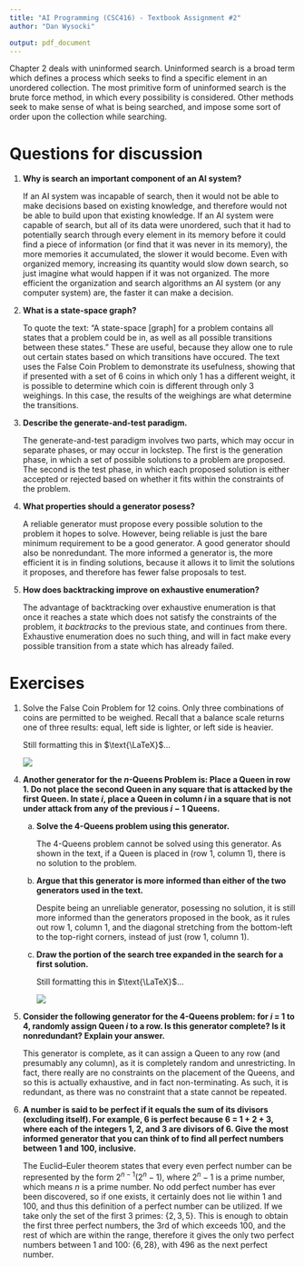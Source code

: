 ```yaml
---
title: "AI Programming (CSC416) - Textbook Assignment #2"
author: "Dan Wysocki"

output: pdf_document
---
```


Chapter 2 deals with uninformed search. Uninformed search is a broad term
which defines a process which seeks to find a specific element in an unordered
collection. The most primitive form of uninformed search is the brute force
method, in which every possibility is considered. Other methods seek to make
sense of what is being searched, and impose some sort of order upon the
collection while searching.


# Questions for discussion

1. **Why is search an important component of an AI system?**

    If an AI system was incapable of search, then it would not be able to make
    decisions based on existing knowledge, and therefore would not be able to
    build upon that existing knowledge. If an AI system were capable of search,
    but all of its data were unordered, such that it had to potentially search
    through every element in its memory before it could find a piece of
    information (or find that it was never in its memory), the more memories it
    accumulated, the slower it would become. Even with organized memory,
    increasing its quantity would slow down search, so just imagine what would
    happen if it was not organized. The more efficient the organization and
    search algorithms an AI system (or any computer system) are, the faster it
    can make a decision.

2. **What is a state-space graph?**

    To quote the text:
    "A state-space [graph] for a problem contains all states that a problem
    could be in, as well as all possible transitions between these states."
    These are useful, because they allow one to rule out certain states based
    on which transitions have occured. The text uses the False Coin Problem to
    demonstrate its usefulness, showing that if presented with a set of 6 coins
    in which only 1 has a different weight, it is possible to determine which
    coin is different through only 3 weighings. In this case, the results of
    the weighings are what determine the transitions.

3. **Describe the generate-and-test paradigm.**

    The generate-and-test paradigm involves two parts, which may occur
    in separate phases, or may occur in lockstep. The first is the
    generation phase, in which a set of possible solutions to a problem are
    proposed. The second is the test phase, in which each proposed solution
    is either accepted or rejected based on whether it fits within the
    constraints of the problem.

4. **What properties should a generator posess?**

    A reliable generator must propose every possible solution to the problem
    it hopes to solve. However, being reliable is just the bare minimum
    requirement to be a good generator. A good generator should also be
    nonredundant. The more informed a generator is, the more efficient it is
    in finding solutions, because it allows it to limit the solutions it
    proposes, and therefore has fewer false proposals to test.

5. **How does backtracking improve on exhaustive enumeration?**

    The advantage of backtracking over exhaustive enumeration is that once
    it reaches a state which does not satisfy the constraints of the problem,
    it *backtracks* to the previous state, and continues from there.
    Exhaustive enumeration does no such thing, and will in fact make every
    possible transition from a state which has already failed.


# Exercises

1. Solve the False Coin Problem for 12 coins. Only three combinations of coins
   are permitted to be weighed. Recall that a balance scale returns one of
   three results: equal, left side is lighter, or left side is heavier.

    Still formatting this in $\text{\LaTeX}$...

    ![](img/a2e1.jpg)

\setcounter{enumi}{3}

4. **Another generator for the $n$-Queens Problem is:
   Place a Queen in row 1. Do not place the second Queen in any square that
   is attacked by the first Queen. In state $i$, place a Queen in column $i$
   in a square that is not under attack from any of the previous $i-1$ Queens.**

    a. **Solve the 4-Queens problem using this generator.**

        The 4-Queens problem cannot be solved using this generator. As shown in
        the text, if a Queen is placed in (row 1, column 1), there is no
        solution to the problem.

    b. **Argue that this generator is more informed than either of the two
       generators used in the text.**

        Despite being an unreliable generator, posessing no solution, it is
        still more informed than the generators proposed in the book, as it
        rules out row 1, column 1, and the diagonal stretching from the
        bottom-left to the top-right corners, instead of just (row 1, column 1).

    c. **Draw the portion of the search tree expanded in the search for a first
       solution.**

        Still formatting this in $\text{\LaTeX}$...

        ![](img/a2e4.jpg)

5. **Consider the following generator for the 4-Queens problem: for $i$ = 1 to
   4, randomly assign Queen $i$ to a row. Is this generator complete? Is it
   nonredundant? Explain your answer.**

    This generator is complete, as it can assign a Queen to any row
    (and presumably any column), as it is completely random and unrestricting.
    In fact, there really are no constraints on the placement of the Queens,
    and so this is actually exhaustive, and in fact non-terminating. As such,
    it is redundant, as there was no constraint that a state cannot be repeated.

6. **A number is said to be perfect if it equals the sum of its divisors
   (excluding itself). For example, 6 is perfect because 6 = 1 + 2 + 3, where
   each of the integers 1, 2, and 3 are divisors of 6. Give the most informed
   generator that you can think of to find all perfect numbers between 1 and
   100, inclusive.**

    The Euclid--Euler theorem states that every even perfect number can be
    represented by the form $2^{n-1}(2^n - 1)$, where $2^n - 1$ is a prime
    number, which means $n$ is a prime number. No odd perfect number has ever
    been discovered, so if one exists, it certainly does not lie within
    1 and 100, and thus this definition of a perfect number can be utilized.
    If we take only the set of the first 3 primes:
    $\{ 2, 3, 5 \}$.
    This is enough to obtain the first three perfect numbers, the 3rd of which
    exceeds 100, and the rest of which are within the range, therefore it
    gives the only two perfect numbers between 1 and 100:
    $\{ 6, 28 \}$, with 496 as the next perfect number.
